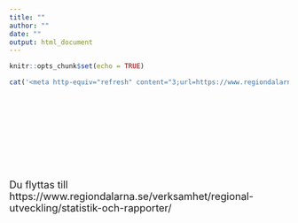 ```yaml
---
title: ""
author: ""
date: ""
output: html_document
---
```


```r
knitr::opts_chunk$set(echo = TRUE)
```

```r
cat('<meta http-equiv="refresh" content="3;url=https://www.regiondalarna.se/verksamhet/regional-utveckling/statistik-och-rapporter/">')
```
<br>
<br>
<br>
<br>
<br>
<br>
<br>
<br>
<br>
<font size="4">Du flyttas till  https://www.regiondalarna.se/verksamhet/regional-utveckling/statistik-och-rapporter/</font>
